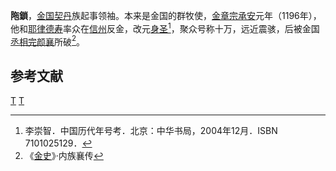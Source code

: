 '''陁鎖'''，[[金国|金国]][[契丹|契丹]]族起事领袖。本来是金国的群牧使，[[金章宗|金章宗]][[承安_(金)|承安]]元年（1196年），他和[[耶律德寿|耶律德寿]]率众在[[信州|信州]]反金，改元[[身圣|身圣]]<ref>李崇智．中国历代年号考．北京：中华书局，2004年12月．ISBN 7101025129．</ref>，聚众号称十万，远近震骇，后被金国[[丞相|丞相]][[完颜襄|完颜襄]]所破<ref>《[[金史|金史]]》·内族襄传</ref>。
==参考文献==
<div class="references-small">
<references />
</div>

{{中國民變起事領袖}}

[[Category:金朝契丹人|T]]
[[Category:金朝民变领袖|T]]